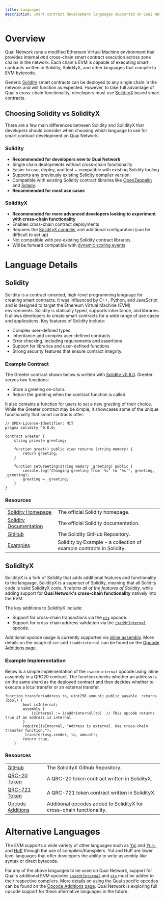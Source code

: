 ```yaml
---
title: Languages
description: Smart contract development languages supported on Quai Network.
---
```


# Overview

Quai Network runs a modified Ethereum Virtual Machine environment that provides internal _and_ cross-chain smart contract execution across zone chains in the network. Each chain's EVM is capable of executing smart contracts written in Solidity, SolidityX, and other languages that compile to EVM bytecode.

Generic [Solidity](#solidity) smart contracts can be deployed to any single chain in the network and will function as expected. However, to take full advantage of Quai's cross-chain functionality, developers must use [SolidityX](#solidityx) based smart contracts.

## Choosing Solidity vs SolidityX

There are a few main differences between Solidity and SolidityX that developers should consider when choosing which language to use for smart contract development on Quai Network.

### Solidity

- **Recommended for developers new to Quai Network**
- Single chain deployments without cross-chain functionality
- Easier to use, deploy, and test + compatible with existing Solidity tooling
- Supports any previously existing Solidity compiler version
- Compatible with existing Solidity contract libraries like [OpenZeppelin](https://www.openzeppelin.com/contracts) and [Solady](https://github.com/Vectorized/solady).
- **Recommended for most use cases**

### SolidityX

- **Recommended for more advanced developers looking to experiment with cross-chain functionality**
- Enables cross-chain contract deployments
- Requires the [SolidityX compiler](https://github.com/dominant-strategies/SolidityX/releases/tag/0.8.19-solidityx) and additional configuration (can be difficult to set up)
- Not compatible with pre-existing Solidity contract libraries.
- Will be forward compatible with [dynamic scaling events](/learn/advanced-introduction/poem/infinite-execution-shards/dynamic-sharding)

# Language Details

## Solidity

Solidity is a contract-oriented, high-level programming language for creating smart contracts. It was influenced by C++, Python, and JavaScript and is designed to target the Ethereum Virtual Machine (EVM) environments. Solidity is statically typed, supports inheritance, and libraries. It allows developers to create smart contracts for a wide range of use cases and applications. Key features of Solidity include:

- Complex user-defined types
- Inheritance and complex user-defined contracts
- Error checking, including requirements and assertions
- Support for libraries and user-defined functions
- Strong security features that ensure contract integrity.

### Example Contract

The Greeter contract shown below is written with [Solidity v0.8.0](https://docs.soliditylang.org/en/v0.8.0/). Greeter serves two functions:

- Store a greeting on-chain.
- Return the greeting when the contract function is called.

It also contains a function for users to set a new greeting of their choice. While the Greeter contract may be simple, it showcases some of the unique functionality that smart contracts offer.

```solidity Greeter.sol
// SPDX-License-Identifier: MIT
pragma solidity ^0.8.0;

contract Greeter {
    string private greeting;

    function greet() public view returns (string memory) {
        return greeting;
    }

    function setGreeting(string memory _greeting) public {
        console.log("Changing greeting from '%s' to '%s'", greeting, _greeting);
        greeting = _greeting;
    }
}
```

### Resources

|                                                                              |                                                                      |
| ---------------------------------------------------------------------------- | -------------------------------------------------------------------- |
| [Solidity Homepage](https://soliditylang.org/)                               | The official Solidity homepage.                                      |
| [Solidity Documentation](https://docs.soliditylang.org/en/latest/)           | The official Solidity documentation.                                 |
| [GitHub](https://github.com/ethereum/solidity)                               | The Solidity GitHub Repository.                                      |
| [Examples](https://docs.soliditylang.org/en/latest/solidity-by-example.html) | Solidity by Example - a collection of example contracts in Solidity. |

## SolidityX

SolidityX is a fork of Solidity that adds additional features and functionality to the language. SolidityX is a superset of Solidity, meaning that all Solidity code is valid SolidityX code. _It retains all of the features of Solidity_, while adding support for **Quai Network's cross-chain functionality** natively into the EVM.

The key additions to SolidityX include:

- Support for cross-chain transactions via the [`etx`](/build/smart-contracts/opcode-additions#etx) opcode.
- Support for cross-chain address validation via the [`isaddrInternal`](/build/smart-contracts/opcode-additions#isaddrinternal) opcode.

Additional opcode usage is currently supported via [inline assembly](https://docs.soliditylang.org/en/latest/assembly.html). More details on the usage of `ext` and `isaddrinternal` can be found on the [Opcode Additions page](/build/smart-contracts/opcode-additions).

### Example Implementation

Below is a simple implementation of the `isaddrinternal` opcode using inline assembly in a QRC20 contract. The function checks whether an address is on the same shard as the deployed contract and then decides whether to execute a local transfer or an external transfer.

```solidity
function transfer(address to, uint256 amount) public payable  returns (bool) {
        bool isInternal;
        assembly {
            isInternal := isaddrinternal(to)  // This opcode returns true if an address is internal
        }
        require(isInternal, "Address is external. Use cross-chain transfer function.");
        _transfer(msg.sender, to, amount);
        return true;
    }
```

### Resources

|                                                                                                   |                                                                      |
| ------------------------------------------------------------------------------------------------- | -------------------------------------------------------------------- |
| [GitHub](https://github.com/dominant-strategies/SolidityX)                                        | The SolidityX Github Repository.                                     |
| [QRC-20 Token](https://github.com/dominant-strategies/SolidityX-Contracts/blob/main/QRC20X.sol)   | A QRC-20 token contract written in SolidityX.                        |
| [QRC-721 Token](https://github.com/dominant-strategies/SolidityX-Contracts/blob/main/QRC721X.sol) | A QRC-721 token contract written in SolidityX.                       |
| [Opcode Additions](/build/smart-contracts/opcode-additions)                                       | Additional opcodes added to SolidityX for cross-chain functionality. |

# Alternative Languages

The EVM supports a wide variety of other languages such as [Yul](https://docs.soliditylang.org/en/latest/yul.html) and [Yul+](https://github.com/FuelLabs/yulp), and [Huff](https://docs.huff.sh/tutorial/overview/) through the use of compilers/transpilers. Yul and Huff are lower level languages that offer developers the ability to write assembly-like syntax or direct bytecode.

For any of the above languages to be used on Quai Network, support for Quai's additional EVM opcodes [`isaddrInternal`](/build/smart-contracts/opcode-additions#isaddrinternal) and [`etx`](/build/smart-contracts/opcode-additions#etx) must be added to their respective compilers. More details on using the Quai specific opcodes can be found on the [Opcode Additions page](/build/smart-contracts/opcode-additions). Quai Network is exploring full opcode support for these alternative languages in the future.
